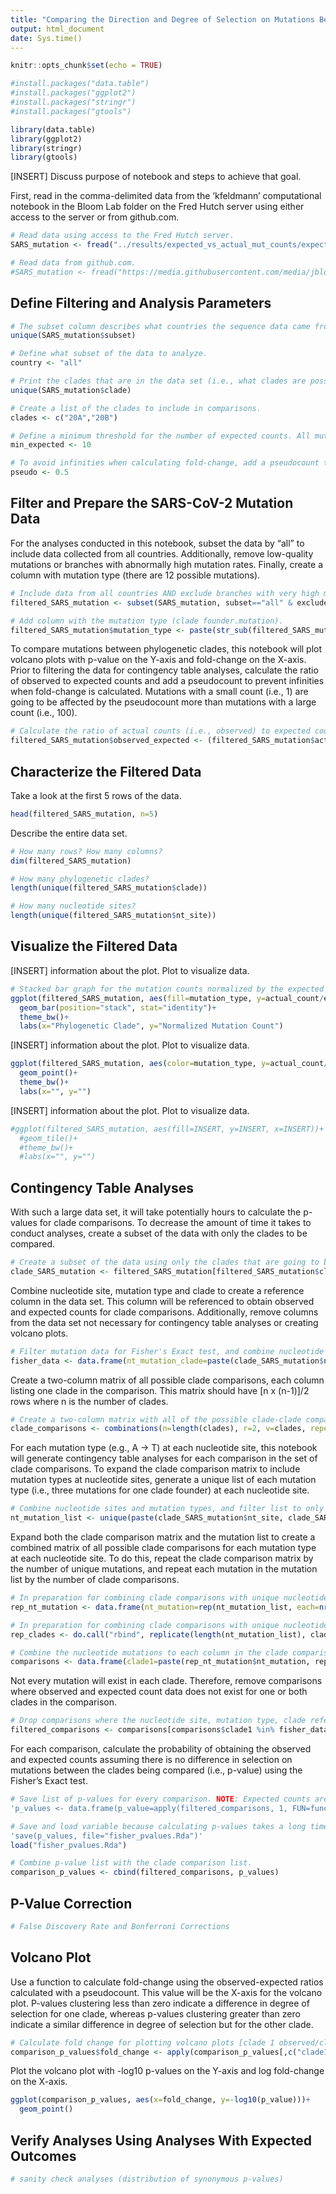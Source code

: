 ```yaml
---
title: "Comparing the Direction and Degree of Selection on Mutations Between SARS-CoV-2 Phylogenetic Clades"
output: html_document
date: Sys.time()
---
```


```r
knitr::opts_chunk$set(echo = TRUE)

#install.packages("data.table")
#install.packages("ggplot2")
#install.packages("stringr")
#install.packages("gtools")

library(data.table)
library(ggplot2)
library(stringr)
library(gtools)
```

[INSERT] Discuss purpose of notebook and steps to achieve that goal.

First, read in the comma-delimited data from the 'kfeldmann' computational notebook in the Bloom Lab folder on the Fred Hutch server using either access to the server or from github.com.

```r
# Read data using access to the Fred Hutch server.
SARS_mutation <- fread("../results/expected_vs_actual_mut_counts/expected_vs_actual_mut_counts.csv", sep=",", header=TRUE)

# Read data from github.com.
#SARS_mutation <- fread("https://media.githubusercontent.com/media/jbloomlab/SARS2-mut-rates/main/results/expected_vs_actual_mut_counts/expected_vs_actual_mut_counts.csv", sep=",", header=TRUE)
```

## Define Filtering and Analysis Parameters

```r
# The subset column describes what countries the sequence data came from. Identify what the subset options are.
unique(SARS_mutation$subset)

# Define what subset of the data to analyze.
country <- "all"

# Print the clades that are in the data set (i.e., what clades are possible to include in comparisons).
unique(SARS_mutation$clade)

# Create a list of the clades to include in comparisons.
clades <- c("20A","20B")

# Define a minimum threshold for the number of expected counts. All mutations below this threshold will be removed.
min_expected <- 10

# To avoid infinities when calculating fold-change, add a pseudocount to the observed and expected counts.
pseudo <- 0.5
```

## Filter and Prepare the SARS-CoV-2 Mutation Data

For the analyses conducted in this notebook, subset the data by "all" to include data collected from all countries. Additionally, remove low-quality mutations or branches with abnormally high mutation rates. Finally, create a column with mutation type (there are 12 possible mutations).

```r
# Include data from all countries AND exclude branches with very high mutation rates and questionable mutations.
filtered_SARS_mutation <- subset(SARS_mutation, subset=="all" & exclude=="FALSE")

# Add column with the mutation type (clade founder.mutation).
filtered_SARS_mutation$mutation_type <- paste(str_sub(filtered_SARS_mutation$nt_mutation,1,1), ".", str_sub(filtered_SARS_mutation$nt_mutation,-1,-1), sep="")
```

To compare mutations between phylogenetic clades, this notebook will plot volcano plots with p-value on the Y-axis and fold-change on the X-axis. Prior to filtering the data for contingency table analyses, calculate the ratio of observed to expected counts and add a pseudocount to prevent infinities when fold-change is calculated. Mutations with a small count (i.e., 1) are going to be affected by the pseudocount more than mutations with a large count (i.e., 100).

```r
# Calculate the ratio of actual counts (i.e., observed) to expected counts (i.e., expected) with pseudocount of 0.5.
filtered_SARS_mutation$observed_expected <- (filtered_SARS_mutation$actual_count + pseudo)/(filtered_SARS_mutation$expected_count + pseudo)
```

## Characterize the Filtered Data

Take a look at the first 5 rows of the data.

```r
head(filtered_SARS_mutation, n=5)
```

Describe the entire data set.

```r
# How many rows? How many columns?
dim(filtered_SARS_mutation)

# How many phylogenetic clades?
length(unique(filtered_SARS_mutation$clade))

# How many nucleotide sites?
length(unique(filtered_SARS_mutation$nt_site))
```

## Visualize the Filtered Data

[INSERT] information about the plot. Plot to visualize data.

```r
# Stacked bar graph for the mutation counts normalized by the expected mutation rate for each clade
ggplot(filtered_SARS_mutation, aes(fill=mutation_type, y=actual_count/expected_count, x=clade))+
  geom_bar(position="stack", stat="identity")+
  theme_bw()+
  labs(x="Phylogenetic Clade", y="Normalized Mutation Count")
```

[INSERT] information about the plot. Plot to visualize data.

```r
ggplot(filtered_SARS_mutation, aes(color=mutation_type, y=actual_count/expected_count, x=nt_site))+
  geom_point()+
  theme_bw()+
  labs(x="", y="")
```

[INSERT] information about the plot. Plot to visualize data.

```r
#ggplot(filtered_SARS_mutation, aes(fill=INSERT, y=INSERT, x=INSERT))+
  #geom_tile()+
  #theme_bw()+
  #labs(x="", y="")
```

## Contingency Table Analyses

With such a large data set, it will take potentially hours to calculate the p-values for clade comparisons. To decrease the amount of time it takes to conduct analyses, create a subset of the data with only the clades to be compared.

```r
# Create a subset of the data using only the clades that are going to be compared.
clade_SARS_mutation <- filtered_SARS_mutation[filtered_SARS_mutation$clade %in% clades,]
```

Combine nucleotide site, mutation type and clade to create a reference column in the data set. This column will be referenced to obtain observed and expected counts for clade comparisons. Additionally, remove columns from the data set not necessary for contingency table analyses or creating volcano plots.

```r
# Filter mutation data for Fisher's Exact test, and combine nucleotide sites, mutation types and clades to make an iterative reference.
fisher_data <- data.frame(nt_mutation_clade=paste(clade_SARS_mutation$nt_site, clade_SARS_mutation$mutation_type, clade_SARS_mutation$clade, sep="_"), observed=clade_SARS_mutation$actual_count, expected=clade_SARS_mutation$expected_count, observed_expected=clade_SARS_mutation$observed_expected)
```

Create a two-column matrix of all possible clade comparisons, each column listing one clade in the comparison. This matrix should have [n x (n-1)]/2 rows where n is the number of clades.

```r
# Create a two-column matrix with all of the possible clade-clade comparisons (each row contains one comparison).
clade_comparisons <- combinations(n=length(clades), r=2, v=clades, repeats.allowed=FALSE)
```

For each mutation type (e.g., A -> T) at each nucleotide site, this notebook will generate contingency table analyses for each comparison in the set of clade comparisons. To expand the clade comparison matrix to include mutation types at nucleotide sites, generate a unique list of each mutation type (i.e., three mutations for one clade founder) at each nucleotide site.

```r
# Combine nucleotide sites and mutation types, and filter list to only include unique nucleotide mutations.
nt_mutation_list <- unique(paste(clade_SARS_mutation$nt_site, clade_SARS_mutation$mutation_type, sep="_"))
```

Expand both the clade comparison matrix and the mutation list to create a combined matrix of all possible clade comparisons for each mutation type at each nucleotide site. To do this, repeat the clade comparison matrix by the number of unique mutations, and repeat each mutation in the mutation list by the number of clade comparisons.

```r
# In preparation for combining clade comparisons with unique nucleotide mutations, repeat the nucleotide mutation list by the number of clade comparisons.
rep_nt_mutation <- data.frame(nt_mutation=rep(nt_mutation_list, each=nrow(clade_comparisons)))

# In preparation for combining clade comparisons with unique nucleotide mutations, repeat the clade comparison matrix by the number of unique nucleotide mutations.
rep_clades <- do.call("rbind", replicate(length(nt_mutation_list), clade_comparisons, simplify=FALSE))

# Combine the nucleotide mutations to each column in the clade comparison matrix to create a reference for the fisher data.
comparisons <- data.frame(clade1=paste(rep_nt_mutation$nt_mutation, rep_clades[,1], sep="_"), clade2=paste(rep_nt_mutation$nt_mutation, rep_clades[,2], sep="_"))
```

Not every mutation will exist in each clade. Therefore, remove comparisons where observed and expected count data does not exist for one or both clades in the comparison.

```r
# Drop comparisons where the nucleotide site, mutation type, clade reference does not exist in the observed-expected data frame.
filtered_comparisons <- comparisons[comparisons$clade1 %in% fisher_data$nt_mutation_clade & comparisons$clade2 %in% fisher_data$nt_mutation_clade,]
```

For each comparison, calculate the probability of obtaining the observed and expected counts assuming there is no difference in selection on mutations between the clades being compared (i.e., p-value) using the Fisher's Exact test.

```r
# Save list of p-values for every comparison. NOTE: Expected counts are not integers and are therefore rounded for the Fisher's Exact test.
'p_values <- data.frame(p_value=apply(filtered_comparisons, 1, FUN=function(c) {fisher.test(fisher_data[c(which(fisher_data$nt_mutation_clade==c[1]), which(fisher_data$nt_mutation_clade==c[2])), c("observed","expected")])$p.value}))'

# Save and load variable because calculating p-values takes a long time.
'save(p_values, file="fisher_pvalues.Rda")'
load("fisher_pvalues.Rda")

# Combine p-value list with the clade comparison list.
comparison_p_values <- cbind(filtered_comparisons, p_values)
```

## P-Value Correction

```r
# False Discovery Rate and Bonferroni Corrections

```

## Volcano Plot

Use a function to calculate fold-change using the observed-expected ratios calculated with a pseudocount. This value will be the X-axis for the volcano plot. P-values clustering less than zero indicate a difference in degree of selection for one clade, whereas p-values clustering greater than zero indicate a similar difference in degree of selection but for the other clade.

```r
# Calculate fold change for plotting volcano plots [clade 1 observed/clade 1 expected]/[clade 2 observed/clade 2 expected].
comparison_p_values$fold_change <- apply(comparison_p_values[,c("clade1","clade2")], 1, FUN=function(c) {foldchange(fisher_data[which(fisher_data$nt_mutation_clade==c[1]), "observed_expected"], fisher_data[which(fisher_data$nt_mutation_clade==c[2]), "observed_expected"])})
```

Plot the volcano plot with -log10 p-values on the Y-axis and log fold-change on the X-axis.

```r
ggplot(comparison_p_values, aes(x=fold_change, y=-log10(p_value)))+
  geom_point()
```

## Verify Analyses Using Analyses With Expected Outcomes

```r
# sanity check analyses (distribution of synonymous p-values)

```